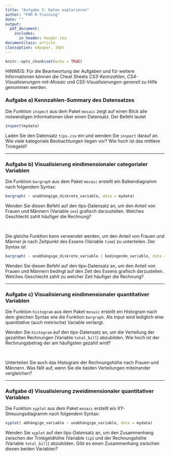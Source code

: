 ```yaml
---
title: "Aufgabe 3: Daten explorieren"
author: "FOM R-Training"
date: ""
output:
  pdf_document:
    includes:
      in_header: header.tex
documentclass: article
classoption: a4paper, 10pt
---
```

\setstretch{1.44}

\fancyhead{}
\fancyhead[LE,RO]{\textup{\nouppercase{\leftmark}}}   

\fancyhead[LO,RE]{\textsl{\rightmark}}  

```r

knitr::opts_chunk$set(echo = TRUE)

```

HINWEIS: Für die Beantwortung der Aufgaben und für weitere Informationen können die Cheat Sheets *CS3-Kennzahlen*, *CS4-Visualisierungen-mit-Mosaic* und *CS5-Visualisierungen-generell* zu Hilfe genommen werden.

### Aufgabe a) Kennzahlen-Summary des Datensatzes 

Die Funktion `inspect` aus dem Paket `mosaic` zeigt auf einen Blick alle notwendigen Informationen über einen Datensatz. Der Befehl lautet

```r

inspect(mydata)

```

Laden Sie den Datensatz `tips.csv` ein und wenden Sie `inspect` darauf an. Wie viele kategoriale Beobachtungen liegen vor? Wie hoch ist das mittlere Trinkgeld? 

------------

### Aufgabe b) Visualisierung eindimensionaler categorialer Variablen

Die Funktion `bargraph` aus dem Paket `mosaic` erstellt ein Balkendiagramm nach folgendem Syntax:

```r

bargraph( ~ unabhängige_diskrete_variable, data = mydata) 

```

Wenden Sie diesen Befehl auf den tips-Datensatz an, um den Anteil von Frauen und Männern (Variable `sex`) grafisch darzustellen. Welches Geschlecht zahlt häufiger die Rechnung?

\   

Die gleiche Funktion kann verwendet werden, um den Anteil von Frauen und Männer je nach Zeitpunkt des Essens (Variable `time`) zu unterteilen. Der Syntax ist

```r

bargraph( ~ unabhängige_diskrete_variable | bedingende_variable, data = mydata) 

```

Wenden Sie diesen Befehl auf den tips-Datensatz an, um den Anteil von Frauen und Männern bedingt auf den Zeit des Essens grafisch darzustellen. Welches Geschlecht zahlt zu welcher Zeit häufiger die Rechnung?

------------

### Aufgabe c) Visualisierung eindimensionaler quantitativer Variablen

Die Funktion `histogram` aus dem Paket `mosaic` erstellt ein Histogram nach dem gleichen Syntax wie die Funktion `bargraph`. Als Input wird lediglich eine quantitative (auch metrische) Variable verlangt. 

Wenden Sie `histogram` auf den tips-Datensatz an, um die Verteilung der gezahlten Rechnungen (Variable `total_bill`) abzubilden. Wie hoch ist der Rechnungsbetrag der am häufigsten gezahlt wird? 

\   

Unterteilen Sie auch das Histogram der Rechnungshöhe nach Frauen und Männern. Was fällt auf, wenn Sie die beiden Verteilungen miteinander vergleichen? 

------------

### Aufgabe d) Visualisierung zweidimensionaler quantitativer Variablen

Die Funktion `xyplot` aus dem Paket `mosaic` erstellt ein XY-Streuungsdiagramm nach folgendem Syntax:

```r

xyplot( abhängige_variable ~ unabhängige_variable, data = mydata) 

```

Wenden Sie `xyplot` auf den tips-Datensatz an, um den Zusammenhang zwischen der Trinkgeldhöhe (Variable `tip`) und der Rechnungshöhe (Variable `total_bill`) abzubilden. Gibt es einen Zusammenhang zwischen diesen beiden Variablen?

